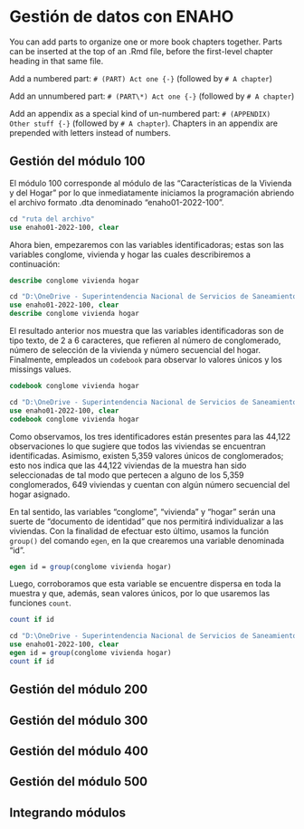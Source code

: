 # Gestión de datos con ENAHO

You can add parts to organize one or more book chapters together. Parts can be inserted at the top of an .Rmd file, before the first-level chapter heading in that same file. 

Add a numbered part: `# (PART) Act one {-}` (followed by `# A chapter`)

Add an unnumbered part: `# (PART\*) Act one {-}` (followed by `# A chapter`)

Add an appendix as a special kind of un-numbered part: `# (APPENDIX) Other stuff {-}` (followed by `# A chapter`). Chapters in an appendix are prepended with letters instead of numbers.

## Gestión del módulo 100

El módulo 100 corresponde al módulo de las "Características de la Vivienda y del Hogar" por lo que inmediatamente iniciamos la programación abriendo el archivo formato .dta denominado "enaho01-2022-100".

```{stata, results='hide'}
cd "ruta del archivo"
use enaho01-2022-100, clear
```

Ahora bien, empezaremos con las variables identificadoras; estas son las variables conglome, vivienda y hogar las cuales describiremos a continuación:

```{stata, results='hide'}
describe conglome vivienda hogar
```

```{stata, echo=FALSE}
cd "D:\OneDrive - Superintendencia Nacional de Servicios de Saneamiento\Escritorio\renzo\asesorías\Noemy\data"
use enaho01-2022-100, clear
describe conglome vivienda hogar
```

El resultado anterior nos muestra que las variables identificadoras son de tipo texto, de 2 a 6 caracteres, que refieren al número de conglomerado, número de selección de la vivienda y número secuencial del hogar. Finalmente, empleados un `codebook` para observar lo valores únicos y los missings values.

```{stata, results='hide'}
codebook conglome vivienda hogar
```

```{stata, echo=FALSE}
cd "D:\OneDrive - Superintendencia Nacional de Servicios de Saneamiento\Escritorio\renzo\asesorías\Noemy\data"
use enaho01-2022-100, clear
codebook conglome vivienda hogar
```

Como observamos, los tres identificadores están presentes para las 44,122 observaciones lo que sugiere que todos las viviendas se encuentran identificadas. Asimismo, existen 5,359 valores únicos de conglomerados; esto nos indica que las 44,122 viviendas de la muestra han sido seleccionadas de tal modo que pertecen a alguno de los 5,359 conglomerados, 649 viviendas y cuentan con algún número secuencial del hogar asignado.

En tal sentido, las variables "conglome", "vivienda" y "hogar" serán una suerte de "documento de identidad" que nos permitirá individualizar a las viviendas. Con la finalidad de efectuar esto último, usamos la función `group()` del comando `egen`, en la que crearemos una variable denominada "id".

```{stata, results='hide'}
egen id = group(conglome vivienda hogar)
```

Luego, corroboramos que esta variable se encuentre dispersa en toda la muestra y que, además, sean valores únicos, por lo que usaremos las funciones `count`.

```{stata, results='hide'}
count if id
```

```{stata, echo=FALSE}
cd "D:\OneDrive - Superintendencia Nacional de Servicios de Saneamiento\Escritorio\renzo\asesorías\Noemy\data"
use enaho01-2022-100, clear
egen id = group(conglome vivienda hogar)
count if id
```

## Gestión del módulo 200

## Gestión del módulo 300

## Gestión del módulo 400

## Gestión del módulo 500

## Integrando módulos
